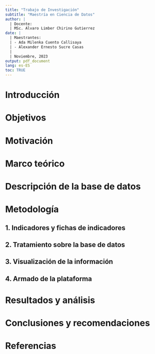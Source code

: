 ```yaml
---
title: "Trabajo de Investigación"
subtitle: "Maestría en Ciencia de Datos"
author: |
  | Docente: 
  | MSc. Alvaro Limber Chirino Gutierrez
date: |
  | Maestrantes: 
  | - Ada Milenka Cuento Callisaya
  | - Alexander Ernesto Sucre Casas
  | 
  | Noviembre, 2023
output: pdf_document
lang: es-ES
toc: TRUE
---
```


\pagebreak
# Introducción


# Objetivos


# Motivación

# Marco teórico

# Descripción de la base de datos

# Metodología

##    1. Indicadores y fichas de indicadores

##    2. Tratamiento sobre la base de datos

##    3. Visualización de la información

##    4. Armado de la plataforma

# Resultados y análisis

# Conclusiones y recomendaciones

# Referencias

